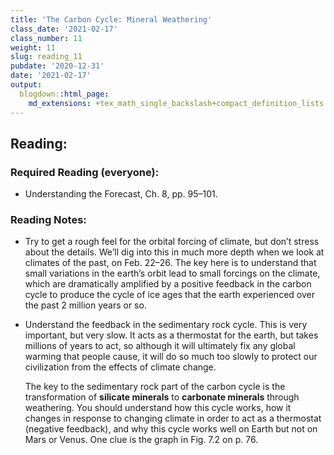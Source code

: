 ```yaml
---
title: 'The Carbon Cycle: Mineral Weathering'
class_date: '2021-02-17'
class_number: 11
weight: 11
slug: reading_11
pubdate: '2020-12-31'
date: '2021-02-17'
output:
  blogdown::html_page:
    md_extensions: +tex_math_single_backslash+compact_definition_lists
---
```

## Reading:

### Required Reading (everyone):

* Understanding the Forecast, Ch. 8, pp. 95--101.

### Reading Notes:

* Try to get a rough feel for the orbital forcing of climate, but don't stress about the details. We'll dig into this in much more depth when we look at climates of the past, on Feb. 22--26. The key here is to understand that small variations in the earth's orbit lead to small forcings on the climate, which are dramatically amplified by a positive feedback in the carbon cycle to produce the cycle of ice ages that the earth experienced over the past 2 million years or so.
* Understand the feedback in the sedimentary rock cycle. This is very important, but very slow. It acts as a thermostat for the earth, but takes millions of years to act, so although it will ultimately fix any global warming that people cause, it will do so much too slowly to protect our civilization from the effects of climate change.

  The key to the sedimentary rock part of the carbon cycle is the transformation of **silicate minerals** to **carbonate minerals** through weathering. You should understand how this cycle works, how it changes in response to changing climate in order to act as a thermostat (negative feedback), and why this cycle works well on Earth but not on Mars or Venus. One clue is the graph in Fig. 7.2 on p. 76.
